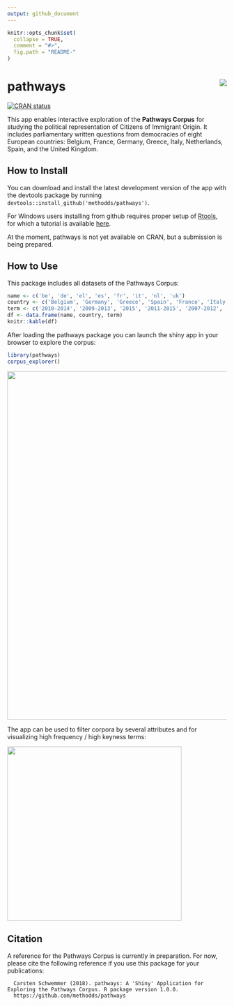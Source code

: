 ```yaml
---
output: github_document
---
```


<!-- README.md is generated from README.Rmd. Please edit that file -->

```r
knitr::opts_chunk$set(
  collapse = TRUE,
  comment = "#>",
  fig.path = "README-"
)
```



 
# pathways <img src="man/figures/logo.png" align="right" />

[![CRAN status](https://www.r-pkg.org/badges/version/pathways?color=lightgrey)](https://cran.r-project.org/package=pathways)


This app enables interactive exploration of the **Pathways Corpus** for studying the political representation of Citizens of Immigrant Origin. It includes parliamentary written questions from democracies of eight European countries: Belgium, France, Germany, Greece, Italy, Netherlands, Spain, and the United Kingdom.

## How to Install

You can download and install the latest development version of the app with the devtools package by running ``devtools::install_github('methodds/pathways')``.    

For Windows users installing from github requires proper setup of [Rtools](https://cran.r-project.org/bin/windows/Rtools/), for which a tutorial is available [here](https://github.com/stan-dev/rstan/wiki/Install-Rtools-for-Windows).

At the moment, pathways is not yet available on CRAN, but a submission is being prepared.

## How to Use


This package includes all datasets of the Pathways Corpus:

```r
name <- c('be', 'de', 'el', 'es', 'fr', 'it', 'nl', 'uk')
country <- c('Belgium', 'Germany', 'Greece', 'Spain', 'France', 'Italy', 'Netherlands', 'United Kingdom')
term <- c('2010-2014', '2009-2013', '2015', '2011-2015', '2007-2012', '2008-2013', '2010-2012', '2010-2015')
df <- data.frame(name, country, term)
knitr::kable(df)
```


After loading the pathways package you can launch the shiny app in your browser to explore the corpus:

```r
library(pathways)
corpus_explorer()
```

<img src="man/figures/app_interface.png" width="800"/>

The app can be used to filter corpora by several attributes and for visualizing high frequency / high keyness terms:

<img src="man/figures/app_keyness.png" width="400"/>

## Citation

A reference for the Pathways Corpus is currently in preparation. For now, please cite the following reference if you use this package for your publications:

```
  Carsten Schwemmer (2018). pathways: A 'Shiny' Application for Exploring the Pathways Corpus. R package version 1.0.0.
  https://github.com/methodds/pathways
```
